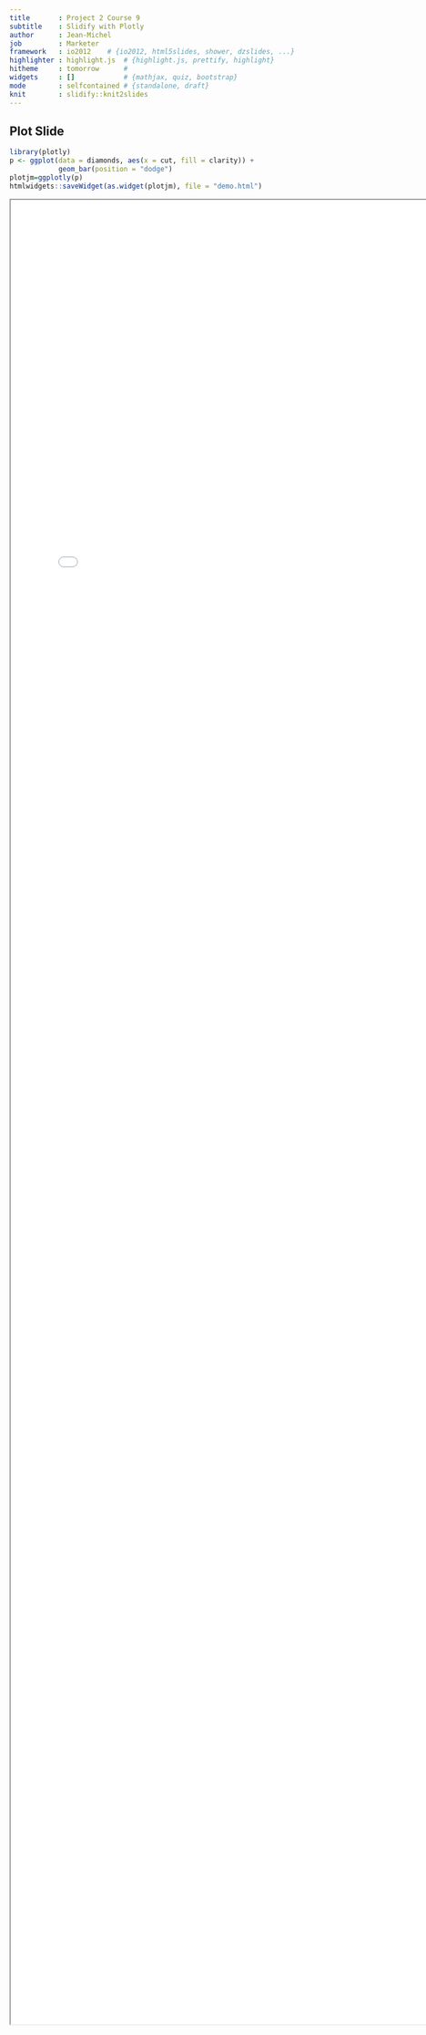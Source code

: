 ```yaml
---
title       : Project 2 Course 9
subtitle    : Slidify with Plotly
author      : Jean-Michel
job         : Marketer
framework   : io2012    # {io2012, html5slides, shower, dzslides, ...}
highlighter : highlight.js  # {highlight.js, prettify, highlight}
hitheme     : tomorrow      # 
widgets     : []            # {mathjax, quiz, bootstrap}
mode        : selfcontained # {standalone, draft}
knit        : slidify::knit2slides
---
```


## Plot Slide

```r
library(plotly)
p <- ggplot(data = diamonds, aes(x = cut, fill = clarity)) +
            geom_bar(position = "dodge")
plotjm=ggplotly(p)
htmlwidgets::saveWidget(as.widget(plotjm), file = "demo.html")
```
<iframe src="demo.html" style="position:absolute;height:80%;width:80%"></iframe>

